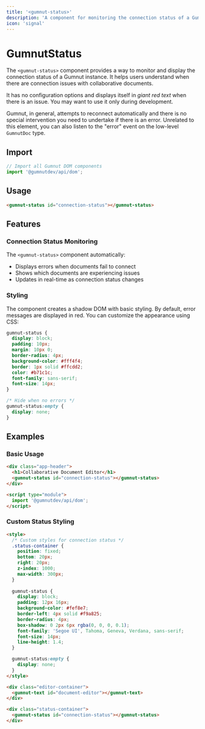 ```yaml
---
title: '<gumnut-status>'
description: 'A component for monitoring the connection status of a Gumnut instance'
icon: 'signal'
---
```


# GumnutStatus

The `<gumnut-status>` component provides a way to monitor and display the connection status of a Gumnut instance.
It helps users understand when there are connection issues with collaborative documents.

It has no configuration options and displays itself in _giant red text_ when there is an issue.
You may want to use it only during development.

Gumnut, in general, attempts to reconnect automatically and there is no special intervention you need to undertake if there is an error.
Unrelated to this element, you can also listen to the "error" event on the low-level <code>GumnutDoc</code> type.

## Import

```javascript
// Import all Gumnut DOM components
import '@gumnutdev/api/dom';
```

## Usage

```html
<gumnut-status id="connection-status"></gumnut-status>
```

## Features

### Connection Status Monitoring

The `<gumnut-status>` component automatically:

- Displays errors when documents fail to connect
- Shows which documents are experiencing issues
- Updates in real-time as connection status changes

### Styling

The component creates a shadow DOM with basic styling. By default, error messages are displayed in red. You can customize the appearance using CSS:

```css
gumnut-status {
  display: block;
  padding: 10px;
  margin: 10px 0;
  border-radius: 4px;
  background-color: #fff4f4;
  border: 1px solid #ffcdd2;
  color: #b71c1c;
  font-family: sans-serif;
  font-size: 14px;
}

/* Hide when no errors */
gumnut-status:empty {
  display: none;
}
```

## Examples

### Basic Usage

```html
<div class="app-header">
  <h1>Collaborative Document Editor</h1>
  <gumnut-status id="connection-status"></gumnut-status>
</div>

<script type="module">
  import '@gumnutdev/api/dom';
</script>
```

### Custom Status Styling

```html
<style>
  /* Custom styles for connection status */
  .status-container {
    position: fixed;
    bottom: 20px;
    right: 20px;
    z-index: 1000;
    max-width: 300px;
  }
  
  gumnut-status {
    display: block;
    padding: 12px 16px;
    background-color: #fef8e7;
    border-left: 4px solid #f9a825;
    border-radius: 4px;
    box-shadow: 0 2px 6px rgba(0, 0, 0, 0.1);
    font-family: 'Segoe UI', Tahoma, Geneva, Verdana, sans-serif;
    font-size: 14px;
    line-height: 1.4;
  }

  gumnut-status:empty {
    display: none;
  }
</style>

<div class="editor-container">
  <gumnut-text id="document-editor"></gumnut-text>
</div>

<div class="status-container">
  <gumnut-status id="connection-status"></gumnut-status>
</div>
```
